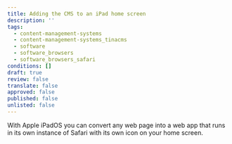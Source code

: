 ```yaml
---
title: Adding the CMS to an iPad home screen
description: ''
tags:
  - content-management-systems
  - content-management-systems_tinacms
  - software
  - software_browsers
  - software_browsers_safari
conditions: []
draft: true
review: false
translate: false
approved: false
published: false
unlisted: false
---
```


With Apple iPadOS you can convert any web page into a web app that runs in its own instance of Safari with its own icon on your home screen.
